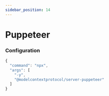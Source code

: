 ```yaml
---
sidebar_position: 14
---
```



# Puppeteer

### Configuration

```js
{
  "command": "npx",
  "args": [
    "-y",
    "@modelcontextprotocol/server-puppeteer"
  ]
}
```